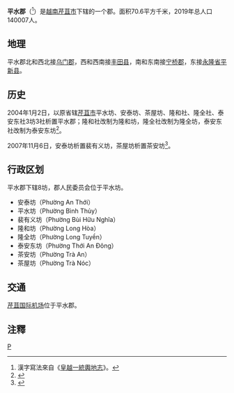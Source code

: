 {{Infobox Settlement
|name                   = 平水郡
|settlement_type        = 郡
|official_name          = 
|other_name             = 
|native_name            = {{lang|vi|Quận Bình Thủy}}
|nickname               = 
|motto                  = 
|image_skyline          = Chùa Nam Nhã 2.jpg
|imagesize              = 
|image_caption          = 
|image_flag             = 
|flag_size              = 
|image_seal             = 
|seal_size              = 
|image_shield           = 
|shield_size            = 
|image_blank_emblem     = 
|blank_emblem_size      = 
|image_map              = {{Infobox mapframe|frame-width=250|zoom=10}}
|mapsize                = 
|map_caption            = 
|image_map1             = 
|mapsize1               = 
|map_caption1           = 
|pushpin_map            = Vietnam
|pushpin_label_position = bottom
|pushpin_map_caption    = 
|pushpin_map1           = 
|pushpin_label_position1= 
|pushpin_map_caption1   = 
|subdivision_type       = 国家
|subdivision_name       = {{flag|Vietnam}}
|subdivision_type1      = [[越南行政区划|直辖市]]
|subdivision_name1      = [[芹苴市|芹苴市]]
|subdivision_type2      = 行政区划
|subdivision_name2      = 8坊
|subdivision_type3      = 
|subdivision_name3      = 
|seat_type              = 
|seat                   = 
|government_type        = 
|leader_title           = 
|leader_name            = 
|leader_title1          = 
|leader_name1           = 
|established_title      = 
|established_date       = 
|area_magnitude         = 
|unit_pref              = 
|area_footnotes         = 
|area_total_km2         = 70.60
|area_land_km2          = 
|area_water_km2         = 
|area_water_percent     = 
|area_urban_km2         = 
|area_metro_km2         = 
|population_as_of       = 2019年
|population_footnotes   = 
|population_note        = 
|population_total       = 140007
|population_density_km2 = auto
|population_metro             = 
|population_density_metro_km2 = 
|population_urban             = 
|population_density_urban_km2 = 
|timezone               = [[越南标准时间|越南标准时间]]
|utc_offset             = +7
|elevation_footnotes    = 
|elevation_m            = 
|coor_type              = 
|coordinates            = 
|postal_code_type       = 
|postal_code            = 
|area_code              = 
|website                = [http://cantho.gov.vn/wps/portal/binhthuy/ 平水郡电子信息门户网站]
|footnotes              = 
}}
'''平水郡'''（{{vie|v='''Quận Bình Thủy'''|hn=郡平水}}<ref>漢字寫法來自《[[皇越一統輿地志|皇越一統輿地志]]》。</ref>）是[[越南|越南]][[芹苴市|芹苴市]]下辖的一个郡。面积70.6平方千米，2019年总人口140007人。

==地理==
平水郡北和西北接[[乌门郡|乌门郡]]，西和西南接[[丰田县_(芹苴市)|丰田县]]，南和东南接[[宁桥郡|宁桥郡]]，东接[[永隆省|永隆省]][[平新县|平新县]]。

==历史==
2004年1月2日，以原省辖[[芹苴市|芹苴市]]平水坊、安泰坊、茶屋坊、隆和社、隆全社、泰安东社3坊3社析置平水郡；隆和社改制为隆和坊，隆全社改制为隆全坊，泰安东社改制为泰安东坊<ref>{{Cite web |url=https://thuvienphapluat.vn/van-ban/Bo-may-hanh-chinh/Nghi-dinh-05-2004-ND-CP-thanh-lap-cac-quan-Ninh-Kieu-Binh-Thu-Cai-Rang-O-Mon-huyen-Phong-Dien-Co-Do-Vinh-Thach-Thot-Not-thuoc-thanh-pho-Can-Tho-52394.aspx |title=Nghị định 05/2004/NĐ-CP về việc thành lập các quận Ninh Kiều, Bình Thuỷ, Cái Răng, Ô Môn, các huyện Phong Điền, Cờ Đỏ, Vĩnh Thạch, Thốt Nốt và các xã, phường, thị trấn thuộc thành phố Cần Thơ trực thuộc Trung ương |accessdate=2020-04-08 |archive-date=2020-04-01 |archive-url=https://web.archive.org/web/20200401165323/https://thuvienphapluat.vn/van-ban/Bo-may-hanh-chinh/Nghi-dinh-05-2004-ND-CP-thanh-lap-cac-quan-Ninh-Kieu-Binh-Thu-Cai-Rang-O-Mon-huyen-Phong-Dien-Co-Do-Vinh-Thach-Thot-Not-thuoc-thanh-pho-Can-Tho-52394.aspx |dead-url=no }}</ref>。

2007年11月6日，安泰坊析置裴有义坊，茶屋坊析置茶安坊<ref>{{Cite web |url=https://thuvienphapluat.vn/van-ban/Bo-may-hanh-chinh/Nghi-dinh-162-2007-ND-CP-dieu-chinh-dia-gioi-hanh-chinh-xa-phuong-thanh-lap-thuoc-quan-Binh-Thuy-O-Mon-huyen-Thot-Not-Vinh-Thanh-TP-Can-Tho-57882.aspx |title=Nghị định 162/2007/NĐ-CP về việc điều chỉnh địa giới hành chính xã, phường; thành lập xã, phường thuộc quận Bình Thuỷ, quận Ô Môn, huyện Thốt Nốt và huyện Vĩnh Thạnh, thành phố Cần Thơ |accessdate=2020-04-08 |archive-date=2016-04-29 |archive-url=https://web.archive.org/web/20160429014039/http://thuvienphapluat.vn/van-ban/Bo-may-hanh-chinh/Nghi-dinh-162-2007-ND-CP-dieu-chinh-dia-gioi-hanh-chinh-xa-phuong-thanh-lap-thuoc-quan-Binh-Thuy-O-Mon-huyen-Thot-Not-Vinh-Thanh-TP-Can-Tho-57882.aspx |dead-url=no }}</ref>。

==行政区划==
平水郡下辖8坊，郡人民委员会位于平水坊。
*安泰坊（Phường An Thới）
*平水坊（Phường Bình Thủy）
*裴有义坊（Phường Bùi Hữu Nghĩa）
*隆和坊（Phường Long Hòa）
*隆全坊（Phường Long Tuyền）
*泰安东坊（Phường Thới An Đông）
*茶安坊（Phường Trà An）
*茶屋坊（Phường Trà Nóc）

==交通==
[[芹苴国际机场|芹苴国际机场]]位于平水郡。

==注釋==
{{reflist}}
{{芹苴市行政区划}}
{{越南九龙江三角洲之县市镇区域划分}}
[[Category:芹苴市郡份|P]]